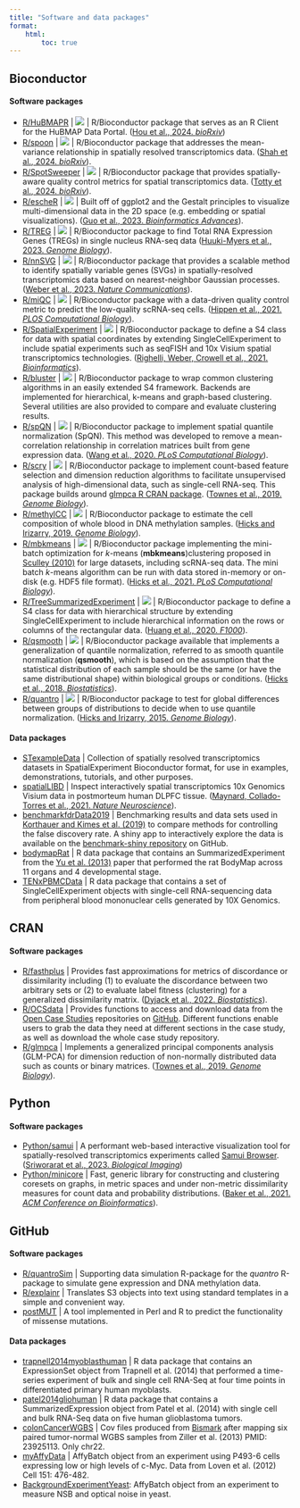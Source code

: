 ```yaml
---
title: "Software and data packages"
format:
    html:
        toc: true
---
```


## Bioconductor 

#### Software packages


- [R/HuBMAPR](https://bioconductor.org/packages/HuBMAPR) | <img src="https://bioconductor.org/shields/years-in-bioc/HuBMAPR.svg"> |  R/Bioconductor package that serves as an R Client for the HuBMAP Data Portal. ([Hou et al., 2024. _bioRxiv_](https://doi.org/10.1101/2024.09.26.615227))
- [R/spoon](https://bioconductor.org/packages/spoon) | <img src="https://bioconductor.org/shields/years-in-bioc/spoon.svg"> |  R/Bioconductor package that addresses the mean-variance relationship in spatially resolved transcriptomics data. ([Shah et al., 2024. _bioRxiv_](https://www.biorxiv.org/content/10.1101/2024.11.04.621867v1)).
- [R/SpotSweeper](https://bioconductor.org/packages/SpotSweeper) | <img src="https://bioconductor.org/shields/years-in-bioc/SpotSweeper.svg"> |  R/Bioconductor package that provides spatially-aware quality control metrics for spatial transcriptomics data. ([Totty et al., 2024. _bioRxiv_](https://doi.org/10.1101/2024.06.06.597765)).
- [R/escheR](https://bioconductor.org/packages/escheR) | <img src="https://bioconductor.org/shields/years-in-bioc/escheR.svg"> |  Built off of ggplot2 and the Gestalt principles to visualize multi-dimensional data in the 2D space (e.g. embedding or spatial visualizations). ([Guo et al., 2023. _Bioinformatics Advances_](https://doi.org/10.1093/bioadv/vbad179)).
- [R/TREG](https://www.bioconductor.org/packages/TREG) | <img src="https://bioconductor.org/shields/years-in-bioc/TREG.svg"> | R/Bioconductor package to find Total RNA Expression Genes (TREGs) in single nucleus RNA-seq data ([Huuki-Myers et al., 2023. _Genome Biology_](https://doi.org/10.1186/s13059-023-03066-w)).
- [R/nnSVG](https://www.bioconductor.org/packages/nnSVG) | <img src="https://bioconductor.org/shields/years-in-bioc/nnSVG.svg"> | R/Bioconductor package that provides a scalable method to identify spatially variable genes (SVGs) in spatially-resolved transcriptomics data based on nearest-neighbor Gaussian processes. ([Weber et al., 2023. _Nature Communications_](https://doi.org/10.1038/s41467-023-39748-z)).
- [R/miQC](https://www.bioconductor.org/packages/miQC) | <img src="https://bioconductor.org/shields/years-in-bioc/miQC.svg"> | R/Bioconductor package with a data-driven quality control metric to predict the low-quality scRNA-seq cells. ([Hippen et al., 2021. _PLOS Computational Biology_](https://doi.org/10.1371/journal.pcbi.1009290)). 
- [R/SpatialExperiment](https://www.bioconductor.org/packages/SpatialExperiment) | <img src="https://bioconductor.org/shields/years-in-bioc/SpatialExperiment.svg"> | R/Bioconductor package to define a S4 class for data with spatial coordinates by extending SingleCellExperiment to include spatial experiments such as seqFISH and 10x Visium spatial transcriptomics technologies. ([Righelli, Weber, Crowell et al., 2021. _Bioinformatics_](https://doi.org/10.1093/bioinformatics/btac299)). 
- [R/bluster](https://www.bioconductor.org/packages/bluster) | <img src="https://bioconductor.org/shields/years-in-bioc/bluster.svg"> | R/Bioconductor package to wrap common clustering algorithms in an easily extended S4 framework. Backends are implemented for hierarchical, k-means and graph-based clustering. Several utilities are also provided to compare and evaluate clustering results.
- [R/spQN](http://bioconductor.org/packages/spqn) | <img src="https://bioconductor.org/shields/years-in-bioc/spqn.svg"> | R/Bioconductor package to implement spatial quantile normalization (SpQN). This method was developed to remove a mean-correlation relationship in correlation matrices built from gene expression data. ([Wang et al., 2020. _PLoS Computational Biology_](https://doi.org/10.1371/journal.pcbi.1009954)).
- [R/scry](https://bioconductor.org/packages/scry) | <img src="https://bioconductor.org/shields/years-in-bioc/scry.svg"> | R/Bioconductor package to implement count-based feature selection and dimension reduction algorithms to facilitate unsupervised analysis of high-dimensional data, such as single-cell RNA-seq. This package builds around [glmpca R CRAN package](https://cran.r-project.org/web/packages/glmpca/index.html). ([Townes et al., 2019. _Genome Biology_](https://doi.org/10.1186/s13059-019-1861-6)). 
- [R/methylCC](http://bioconductor.org/packages/methylCC) | <img src="https://bioconductor.org/shields/years-in-bioc/methylCC.svg"> | R/Bioconductor package to estimate the cell composition of whole blood in DNA methylation samples. ([Hicks and Irizarry, 2019. _Genome Biology_](https://doi.org/10.1186/s13059-019-1827-8)).
- [R/mbkmeans](http://bioconductor.org/packages/mbkmeans) | <img src="https://bioconductor.org/shields/years-in-bioc/mbkmeans.svg"> | R/Bioconductor package implementing the mini-batch optimization for _k_-means (**mbkmeans**)clustering proposed in [Sculley (2010)](https://www.eecs.tufts.edu/~dsculley/papers/fastkmeans.pdf) for large datasets, including scRNA-seq data. The mini batch _k_-means algorithm can be run with data stored in-memory or on-disk (e.g. HDF5 file format). ([Hicks et al., 2021. _PLoS Computational Biology_](https://doi.org/10.1371/journal.pcbi.1008625)).
- [R/TreeSummarizedExperiment](https://www.bioconductor.org/packages/TreeSummarizedExperiment) | <img src="https://bioconductor.org/shields/years-in-bioc/TreeSummarizedExperiment.svg"> | R/Bioconductor package to define a S4 class for data with hierarchical structure by extending SingleCellExperiment to include hierarchical information on the rows or columns of the rectangular data. ([Huang et al., 2020. _F1000_](https://doi.org/10.12688/f1000research.26669.1)).
- [R/qsmooth](http://bioconductor.org/packages/qsmooth) | <img src="https://bioconductor.org/shields/years-in-bioc/qsmooth.svg"> | R/Bioconductor package available that implements a generalization of quantile normalization, referred to as smooth quantile normalization (**qsmooth**), which is based on the assumption that the statistical distribution of each sample should be the same (or have the same distributional shape) within biological groups or conditions. ([Hicks et al., 2018. _Biostatistics_](https://doi.org/10.1093/biostatistics/kxx028)).
- [R/quantro](http://www.bioconductor.org/packages/release/bioc/html/quantro.html) | <img src="https://bioconductor.org/shields/years-in-bioc/quantro.svg"> | R/Bioconductor package to test for global differences between groups of distributions to decide when to use quantile normalization. ([Hicks and Irizarry, 2015. _Genome Biology_](https://doi.org/10.1186/s13059-015-0679-0)).

#### Data packages

- [STexampleData](https://www.bioconductor.org/packages/STexampleData) | Collection of spatially resolved transcriptomics datasets in SpatialExperiment Bioconductor format, for use in examples, demonstrations, tutorials, and other purposes. 
- [spatialLIBD](http://www.bioconductor.org/packages/spatialLIBD) | Inspect interactively spatial transcriptomics 10x Genomics Visium data in postmorteum human DLPFC tissue. ([Maynard, Collado-Torres et al., 2021. _Nature Neuroscience_](https://doi.org/10.1038/s41593-020-00787-0)). 
- [benchmarkfdrData2019](http://bioconductor.org/packages/benchmarkfdrData2019) | Benchmarking results and data sets used in [Korthauer and Kimes et al. (2019)](https://doi.org/10.1186/s13059-019-1716-1) to compare methods for controlling the false discovery rate. A shiny app to interactively explore the data is available on the [benchmark-shiny repository](https://github.com/kdkorthauer/benchmarkfdr-shiny) on GitHub. 
- [bodymapRat](http://bioconductor.org/packages/bodymapRat) | R data package that contains an SummarizedExperiment from the [Yu et al. (2013)](https://www.ncbi.nlm.nih.gov/pubmed/24510058) paper that performed the rat BodyMap across 11 organs and 4 developmental stage. 
- [TENxPBMCData](http://bioconductor.org/packages/TENxPBMCData) | R data package that contains a set of SingleCellExperiment objects with single-cell RNA-sequencing data from peripheral blood mononuclear cells generated by 10X Genomics. 

## CRAN 

#### Software packages

- [R/fasthplus](https://cran.r-project.org/web/packages/fasthplus) | Provides fast approximations for metrics of discordance or dissimilarity including (1) to evaluate the discordance between two arbitrary sets or (2) to evaluate label fitness (clustering) for a generalized dissimilarity matrix. ([Dyjack et al., 2022. _Biostatistics_](https://doi.org/10.1093/biostatistics/kxac035)).
- [R/OCSdata](https://cran.r-project.org/web/packages/OCSdata) | Provides functions to access and download data from the [Open Case Studies](https://www.opencasestudies.org) repositories on [GitHub](https://github.com/opencasestudies). Different functions enable users to grab the data they need at different sections in the case study, as well as download the whole case study repository. 
- [R/glmpca](https://cran.r-project.org/web/packages/glmpca/index.html) | Implements a generalized principal components analysis (GLM-PCA) for dimension reduction of non-normally distributed data such as counts or binary matrices. ([Townes et al., 2019. _Genome Biology_](https://doi.org/10.1186/s13059-019-1861-6)).

## Python

#### Software packages 

- [Python/samui](https://github.com/chaichontat/samui) | A performant web-based interactive visualization tool for spatially-resolved transcriptomics experiments called [Samui Browser](https://samuibrowser.com). ([Sriworarat et al., 2023. _Biological Imaging_](https://doi.org/10.1017/S2633903X2300017X))
- [Python/minicore](https://github.com/dnbaker/minicore) | Fast, generic library for constructing and clustering coresets on graphs, in metric spaces and under non-metric dissimilarity measures for count data and probability distributions. ([Baker et al., 2021. _ACM Conference on Bioinformatics_](https://pubmed.ncbi.nlm.nih.gov/34778889/)).

## GitHub

#### Software packages

- [R/quantroSim](https://github.com/stephaniehicks/quantroSim) | Supporting data simulation R-package for the *quantro* R-package to simulate gene expression and DNA methylation data.
- [R/explainr](https://github.com/hilaryparker/explainr) | Translates S3 objects into text using standard templates in a simple and convenient way. 
- [postMUT](https://github.com/stephaniehicks/postMUT) | A tool implemented in Perl and R to predict the functionality of missense mutations.


#### Data packages

- [trapnell2014myoblasthuman](https://github.com/stephaniehicks/trapnell2014myoblasthuman) | R data package that contains an ExpressionSet object from Trapnell et al. (2014) that performed a time-series experiment of bulk and single cell RNA-Seq at four time points in differentiated primary human myoblasts. 
- [patel2014gliohuman](https://github.com/willtownes/patel2014gliohuman) | R data package that contains a SummarizedExpression object from Patel et al. (2014) with single cell and bulk RNA-Seq data on five human glioblastoma tumors. 
- [colonCancerWGBS](https://github.com/genomicsclass/colonCancerWGBS) | Cov files produced from [Bismark](http://www.bioinformatics.babraham.ac.uk/projects/bismark/) after mapping six paired tumor-normal WGBS samples from Ziller et al. (2013) PMID: 23925113. Only chr22. 
- [myAffyData](https://github.com/stephaniehicks/mycAffyData) | AffyBatch object from an experiment using P493-6 cells expressing low or high levels of c-Myc. Data from Loven et al. (2012) Cell 151: 476-482.
- [BackgroundExperimentYeast](https://github.com/stephaniehicks/BackgroundExperimentYeast): AffyBatch object from an experiment to measure NSB and optical noise in yeast.

